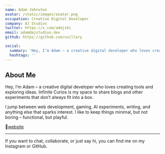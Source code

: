 ```yaml
---
name: Adam Johnston
avatar: /static/images/avatar.png
occupation: Creative Digital Developer
company: AJ Studios
twitter: https://x.com/admjski
email: adam@ajstudios.dev
github: https://github.com/uxillary

social:
  summary: 'Hey, I’m Adam – a creative digital developer who loves creating tools and exploring ideas.'
  hashtags: ''
---
```

## About Me

Hey, I’m Adam – a creative digital developer who loves creating tools and exploring ideas. Infinite Curios is my space to share  blogs and other experiments that don’t always fit into a box.

I jump between web development, gaming, AI experiments, writing, and anything else that sparks interest. I like to keep things minimal, but not boring – functional, but playful.

🔗[website](https://adamj.link)

---

If you want to chat, collaborate, or just say hi, you can find me on my Instagram or GitHub.

